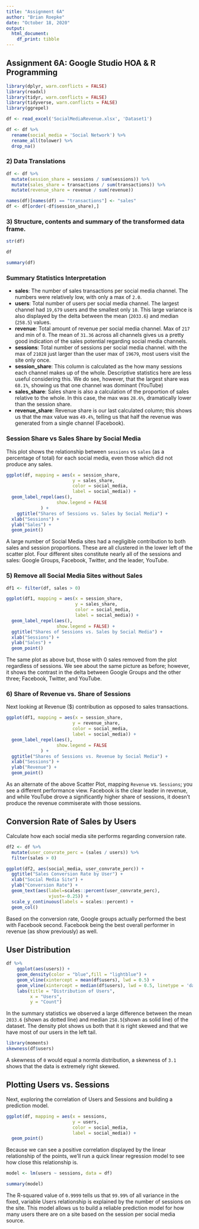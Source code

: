 ```yaml
---
title: "Assignment 6A"
author: "Brian Roepke"
date: "October 18, 2020"
output:
  html_document:
    df_print: tibble
---
```

## Assignment 6A: Google Studio HOA & R Programming

```r
library(dplyr, warn.conflicts = FALSE)
library(readxl)
library(tidyr, warn.conflicts = FALSE)
library(tidyverse, warn.conflicts = FALSE)
library(ggrepel)
```

```r
df <- read_excel('SocialMediaRevenue.xlsx', 'Dataset1') 
```

```r
df <- df %>%
  rename(social_media = 'Social Network') %>% 
  rename_all(tolower) %>%
  drop_na()
```

### 2) Data Translations

```r
df <- df %>% 
  mutate(session_share = sessions / sum(sessions)) %>%
  mutate(sales_share = transactions / sum(transactions)) %>%
  mutate(revenue_share = revenue / sum(revenue))

names(df)[names(df) == "transactions"] <- "sales"
df <- df[order(-df$session_share),]
```

### 3) Structure, contents and summary of the transformed data frame.

```r
str(df)
```

```r
df
```

```r
summary(df)
```

### Summary Statistics Interpretation

 * **sales**: The number of sales transactions per social media channel.  The numbers were relatively low, with only a max of `2.0`. 
  * **users**: Total number of users per social media channel. The largest channel had `19,679` users and the smallest only `10`. This large variance is also displayed by the delta between the mean (`2033.6`) and median (`258.5`) values.  
  * **revenue**: Total amount of revenue per social media channel. Max of `217` and min of `0`. The mean of `31.36` across all channels gives us a pretty good indication of the sales potential regarding social media channels.
  * **sessions**: Total number of sessions per social media channel. with the max of `21028` just larger than the user max of `19679`, most users visit the site only once.
  * **session_share**: This column is calculated as the how many sessions each channel makes up of the whole.  Descriptive statistics here are less useful considering this.  We do see, however, that the largest share was `68.1%`, showing us that one channel was dominant (YouTube)
  * **sales_share**: Sales share is also a calculation of the proportion of sales relative to the whole.  In this case, the max was `28.6%`, dramatically lower than the session share.
  * **revenue_share**: Revenue share is our last calculated column; this shows us that the max value was `49.4%`, telling us that half the revenue was generated from a single channel (Facebook).


### Session Share vs Sales Share by Social Media

This plot shows the relationship between `sessions` vs `sales` (as a percentage of total) for each social media, even those which did not produce any sales.

```r
ggplot(df, mapping = aes(x = session_share, 
                         y = sales_share, 
                         color = social_media, 
                         label = social_media)) + 
  geom_label_repel(aes(),
                   show.legend = FALSE
             ) +
    ggtitle("Shares of Sessions vs. Sales by Social Media") +
  xlab("Sessions") + 
  ylab("Sales") + 
  geom_point()
```

A large number of Social Media sites had a negligible contribution to both sales and session proportions. These are all clustered in the lower left of the scatter plot.  Four different sites constitute nearly all of the sessions and sales: Google Groups, Facebook, Twitter, and the leader, YouTube.

### 5) Remove all Social Media Sites without Sales

```r
df1 <- filter(df, sales > 0)

ggplot(df1, mapping = aes(x = session_share, 
                          y = sales_share, 
                          color = social_media, 
                          label = social_media)) +
  geom_label_repel(aes(),
                   show.legend = FALSE) +
  ggtitle("Shares of Sessions vs. Sales by Social Media") +
  xlab("Sessions") + 
  ylab("Sales") + 
  geom_point()
```

The same plot as above but, those with 0 sales removed from the plot regardless of sessions.  We see about the same picture as before; however, it shows the contrast in the delta between Google Groups and the other three; Facebook, Twitter, and YouTube.

### 6) Share of Revenue vs. Share of Sessions

Next looking at Revenue ($) contribution as opposed to sales transactions.

```r
ggplot(df1, mapping = aes(x = session_share, 
                         y = revenue_share, 
                         color = social_media, 
                         label = social_media)) + 
  geom_label_repel(aes(),
                   show.legend = FALSE
             ) +
  ggtitle("Shares of Sessions vs. Revenue by Social Media") +
  xlab("Sessions") + 
  ylab("Revenue") + 
  geom_point()
```
 
As an alternate of the above Scatter Plot, mapping `Revenue` vs. `Sessions`; you see a different performance view.  Facebook is the clear leader in revenue, and while YouTube drove a significantly higher share of sessions, it doesn't produce the revenue commiserate with those sessions.

## Conversion Rate of Sales by Users

Calculate how each social media site performs regarding conversion rate.

```r
df2 <- df %>% 
  mutate(user_convrate_perc = (sales / users)) %>%
  filter(sales > 0)
```


```r
ggplot(df2, aes(social_media, user_convrate_perc)) +
  ggtitle("Sales Conversion Rate by User") +
  xlab("Social Media Site") + 
  ylab("Conversion Rate") + 
  geom_text(aes(label=scales::percent(user_convrate_perc),
                vjust=-0.25)) + 
  scale_y_continuous(labels = scales::percent) +
  geom_col()
```

Based on the conversion rate, Google groups actually performed the best with Facebook second.  Facebook being the best overall performer in revenue (as show previously) as well. 

## User Distribution

```r
df %>%
    ggplot(aes(users)) +
    geom_density(color = "blue",fill = "lightblue") +
    geom_vline(xintercept = mean(df$users), lwd = 0.5) +
    geom_vline(xintercept = median(df$users), lwd = 0.5, linetype = 'dashed') +
    labs(title = "Distribution of Users",
         x = "Users",
         y = "Count")

```

In the summary statistics we observed a large difference between the mean `2033.6` (shown as dotted line) and median `258.5`(shown as solid line) of the dataset.  The density plot shows us both that it is right skewed and that we have most of our users in the left tail.

```r
library(moments)
skewness(df$users)
```

A skewness of `0` would equal a normla distribution, a skewness of `3.1` shows that the data is extremely right skewed.

## Plotting Users vs. Sessions

Next, exploring the correlation of Users and Sessions and building a prediction model.

```r
ggplot(df, mapping = aes(x = sessions, 
                         y = users, 
                         color = social_media, 
                         label = social_media)) + 
  geom_point()
```

Because we can see a positive correlation displayed by the linear relationship of the points, we'll run a quick linear regression model to see how close this relationship is.

```r
model <- lm(users ~ sessions, data = df)

summary(model)
```

The R-squared value of `0.9999` tells us that `99.99%` of all variance in the fixed, variable Users relationship is explained by the number of sessions on the site. This model allows us to build a reliable prediction model for how many users there are on a site based on the session per social media source.